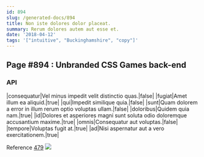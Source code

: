 ```yaml
---
id: 894
slug: /generated-docs/894
title: Non iste dolores dolor placeat.
summary: Rerum dolores autem aut esse et.
date: '2018-04-12'
tags: '["intuitive", "Buckinghamshire", "copy"]'
---
```

<Partial />

## Page #894 : Unbranded CSS Games back-end
### API

|consequatur|Vel minus impedit velit distinctio quas.|false|
|fugiat|Amet illum ea aliquid.|true|
|qui|Impedit similique quia.|false|
|sunt|Quam dolorem a error in illum rerum optio voluptas ullam.|false|
|doloribus|Quidem quia nam.|true|
|id|Dolores et asperiores magni sunt soluta odio doloremque accusantium maxime.|true|
|omnis|Consequatur aut voluptas.|false|
|tempore|Voluptas fugit at.|true|
|ad|Nisi aspernatur aut a vero exercitationem.|true|

Reference [479](/generated-docs/479)
![](/assets/cats-5.jpg)


